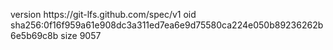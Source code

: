 version https://git-lfs.github.com/spec/v1
oid sha256:0f16f959a61e908dc3a311ed7ea6e9d75580ca224e050b89236262b6e5b69c8b
size 9057
